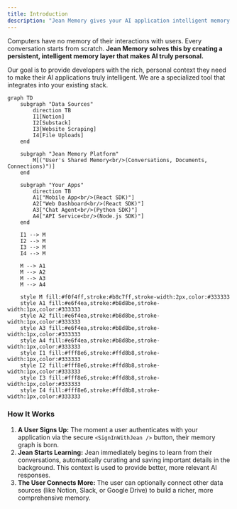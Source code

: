 ```yaml
---
title: Introduction
description: "Jean Memory gives your AI application intelligent memory layer in 5 lines of code."
---
```



<CopyToClipboard />

Computers have no memory of their interactions with users. Every conversation starts from scratch. **Jean Memory solves this by creating a persistent, intelligent memory layer that makes AI truly personal.**

Our goal is to provide developers with the rich, personal context they need to make their AI applications truly intelligent. We are a specialized tool that integrates into your existing stack.

```mermaid
graph TD
    subgraph "Data Sources"
        direction TB
        I1[Notion]
        I2[Substack]
        I3[Website Scraping]
        I4[File Uploads]
    end

    subgraph "Jean Memory Platform"
        M[("User's Shared Memory<br/>(Conversations, Documents, Connections)")]
    end

    subgraph "Your Apps"
        direction TB
        A1["Mobile App<br/>(React SDK)"]
        A2["Web Dashboard<br/>(React SDK)"]
        A3["Chat Agent<br/>(Python SDK)"]
        A4["API Service<br/>(Node.js SDK)"]
    end

    I1 --> M
    I2 --> M
    I3 --> M
    I4 --> M

    M --> A1
    M --> A2
    M --> A3
    M --> A4

    style M fill:#f0f4ff,stroke:#b8c7ff,stroke-width:2px,color:#333333
    style A1 fill:#e6f4ea,stroke:#b8d8be,stroke-width:1px,color:#333333
    style A2 fill:#e6f4ea,stroke:#b8d8be,stroke-width:1px,color:#333333
    style A3 fill:#e6f4ea,stroke:#b8d8be,stroke-width:1px,color:#333333
    style A4 fill:#e6f4ea,stroke:#b8d8be,stroke-width:1px,color:#333333
    style I1 fill:#fff8e6,stroke:#ffd8b8,stroke-width:1px,color:#333333
    style I2 fill:#fff8e6,stroke:#ffd8b8,stroke-width:1px,color:#333333
    style I3 fill:#fff8e6,stroke:#ffd8b8,stroke-width:1px,color:#333333
    style I4 fill:#fff8e6,stroke:#ffd8b8,stroke-width:1px,color:#333333
```

### How It Works

1.  **A User Signs Up:** The moment a user authenticates with your application via the secure `<SignInWithJean />` button, their memory graph is born.
2.  **Jean Starts Learning:** Jean immediately begins to learn from their conversations, automatically curating and saving important details in the background. This context is used to provide better, more relevant AI responses.
3.  **The User Connects More:** The user can optionally connect other data sources (like Notion, Slack, or Google Drive) to build a richer, more comprehensive memory.

<br/>
<div style={{ display: 'flex', justifyContent: 'center' }}>
  <SignInWithJean />
</div>

